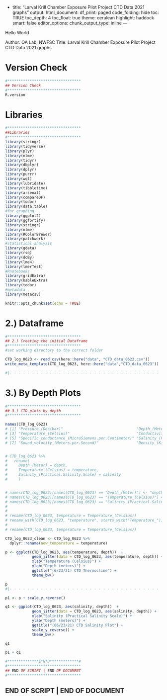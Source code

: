 -
title: "Larval Krill Chamber Exposure Pilot Project CTD Data 2021 graphs"
output:
 html_document:
    df_print: paged
    code_folding: hide
    toc: TRUE
    toc_depth: 4
    toc_float: true
    theme: cerulean
    highlight: haddock
    smart: false
editor_options: 
  chunk_output_type: inline
---


Hello World

Author: OA Lab, NWFSC
Title: Larval Krill Chamber Exposure Pilot Project CTD Data 2021 graphs


# Version Check
```r
#*********************************
## Version Check
#********************************* 
R.version

```




# Libraries
```r
#*********************************
##Libraries
#********************************* 
library(stringr)
library(tidyverse)
library(plyr)
library(nlme)
library(tidyr)
library(dbplyr)
library(dplyr)
library(purrr)
library(wql)
library(lubridate)
library(tibbletime)
library(arsenal)
library(compareDF)
library(todor)
library(data.table)
#for graphing
library(ggplot2)
library(ggfortify)
library(stringr)
library(nlme)
library(RColorBrewer)
library(patchwork)
#statistical analysis
library(gdata)
library(rsq)
library(doBy)
library(lme4)
library(lmerTest)
#Rnotebooks 
library(gridExtra)
library(kableExtra)
library(todor)
#metadata
library(metacsv)

```



```r
knitr::opts_chunk$set(echo = TRUE)
```



# 2.) Dataframe 
```r
#*********************************
## 2.) Creating the initial Dataframe
#*********************************
#set working directory to the correct folder

CTD_log_0623 <- read_csv(here::here("data", "CTD_data_0623.csv"))
write_meta_template(CTD_log_0623, here::here("data","CTD_data_0623"))

#|- - - - - - - - - - - - - - - - - - - - - - - - - - - - - - - - - - |

```





# 3.) By Depth Plots 
```r
#*********************************
## 3.) CTD plots by depth 
#*********************************

names(CTD_log_0623)
# [1] "Pressure_(Decibar)"                                 "Depth_(Meter)"                                     
# [3] "Temperature_(Celsius)"                              "Conductivity_(MicroSiemens.per.Centimeter)"        
# [5] "Specific_conductance_(MicroSiemens.per.Centimeter)" "Salinity_(Practical.Salinity.Scale)"               
# [7] "Sound_velocity_(Meters.per.Second)"                 "Density_(Kilograms.per.Cubic.Meter)"


# CTD_log_0623 %>%
#   rename(
#     Depth_(Meter) = depth,
#     Temperature_(Celsius) = temperature,
#     Salinity_(Practical.Salinity.Scale) = salinity
#     )


# names(CTD_log_0623)[names(CTD_log_0623) == "Depth_(Meter)"] <- "depth"
# names(CTD_log_0623)[names(CTD_log_0623) == "Temperature_(Celsius)"] <- "temperature"
# names(CTD_log_0623)[names(CTD_log_0623) == "Salinity_(Practical.Salinity.Scale)"] <- "salinity"
# 
# 
# rename(CTD_log_0623, temperature = Temperature_(Celsius))
# rename_with(CTD_log_0623, "temperature", starts_with("Temperature_"))
# 
# rename(CTD_log_0623, temperature = Temperature_(Celsius))

CTD_log_0623_clean <- CTD_log_0623 %>%
  dplyr::rename(new_temperature = temperature)

p <- ggplot(CTD_log_0623, aes(temperature, depth))  + 
            geom_jitter(data = CTD_log_0623, aes(temperature, depth)) +
            xlab("Temperature (Celsius)") +
            ylab("Depth (meters)") +
            ggtitle("(6/23/21) CTD Thermocline") +
            theme_bw() 

p
#|- - - - - - - - - - - - - - - - - - - - - - - - - - - - - - - - - - |


```



```r

p1 <- p + scale_y_reverse()


```





```r
q1 <- ggplot(CTD_log_0623, aes(salinity, depth))  + 
            geom_jitter(data = CTD_log_0623, aes(salinity, depth)) +
            xlab("Salinity (Practical Salinity Scale)") +
            ylab("Depth (meters)") +
            ggtitle("(06/23/21) CTD Salinity Plot") +
            scale_y_reverse() +
            theme_bw() 

q1
```

```r
p1 + q1
```






```r
#**************E*N*D*************# 
#*********************************
## END OF SCRIPT | END OF DOCUMENT 
#*********************************
```


## END OF SCRIPT | END OF DOCUMENT
















